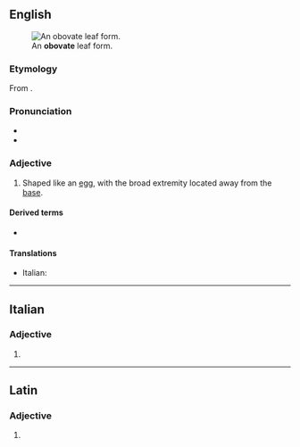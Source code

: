 ==English==
[[Image:Leaf_morphology_obovate.png|thumb|An '''obovate''' leaf form.]]

===Etymology===
From {{affix|en|ob-|t1=inverse|ovate|t2=egg-shaped}}.

===Pronunciation===
* {{enPR|ŏb-ōʹvāt}}
* {{hyph|en|ob|o|vate}}

===Adjective===
{{en-adj}}

# {{lb|en|botany|mycology}} Shaped like an [[egg]], with the broad extremity located away from the [[base]].

====Derived terms====
* {{l|en|obovately}}

====Translations====
{{trans-top|shaped like an egg}}
* Italian: {{t+|it|obovato}}
{{trans-mid}}
{{trans-bottom}}

----

==Italian==

===Adjective===
{{head|it|adjective form}}

# {{feminine plural of|it|obovato}}

----

==Latin==

===Adjective===
{{la-adj-form|obovāte}}

# {{inflection of|la|obovātus||voc|m|s}}